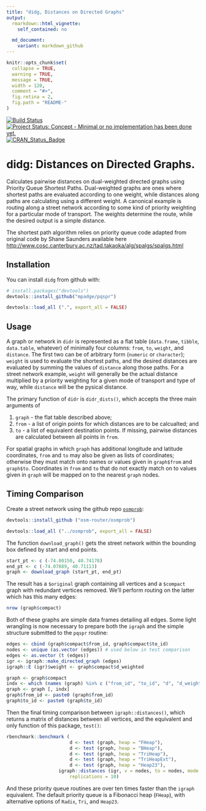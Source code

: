 ```yaml
---
title: "didg, Distances on Directed Graphs"
output:
  rmarkdown::html_vignette:
    self_contained: no

  md_document:
    variant: markdown_github
---
```


<!-- README.md is generated from README.Rmd. Please edit that file -->

```r
knitr::opts_chunk$set(
  collapse = TRUE,
  warning = TRUE,
  message = TRUE,
  width = 120,
  comment = "#>",
  fig.retina = 2,
  fig.path = "README-"
)
```

[![Build Status](https://travis-ci.org/mpadge/pqspr.svg)](https://travis-ci.org/mpadge/pqspr) 
[![Project Status: Concept - Minimal or no implementation has been done yet.](http://www.repostatus.org/badges/0.1.0/concept.svg)](http://www.repostatus.org/#concept)
[![CRAN_Status_Badge](http://www.r-pkg.org/badges/version/pqspr)](http://cran.r-project.org/web/packages/pqspr) 

# didg: Distances on Directed Graphs.

Calculates pairwise distances on dual-weighted directed graphs using Priority
Queue Shortest Paths. Dual-weighted graphs are ones where shortest paths are
evaluated according to one weight, while distances along paths are calculating
using a different weight. A canonical example is routing along a street network
according to some kind of priority weighting for a particular mode of transport.
The weights determine the route, while the desired output is a simple distance.

The shortest path algorithm relies on priority queue code adapted from original
code by Shane Saunders available here
[http://www.cosc.canterbury.ac.nz/tad.takaoka/alg/spalgs/spalgs.html](http://www.cosc.canterbury.ac.nz/tad.takaoka/alg/spalgs/spalgs.html)

## Installation

You can install `didg` from github with:

```r
# install.packages("devtools")
devtools::install_github("mpadge/pqspr")
```
```r
devtools::load_all (".", export_all = FALSE)
```

## Usage

A graph or network in `didr` is represented as a flat table
(`data.frame`, `tibble`, `data.table`, whatever) of minimally four columns:
`from`, `to`, `weight`, and `distance`. The first two can be of arbitrary form
(`numeric` or `character`); `weight` is used to evaluate the shortest paths, and
the desired distances are evaluated by summing the values of `distance` along
those paths. For a street network example, `weight` will generally be the actual
distance multiplied by a priority weighting for a given mode of transport and
type of way, while `distance` will be the pysical distance.

The primary function of `didr` is `didr_dists()`, which accepts the three main
arguments of

1. `graph` - the flat table described above;
2. `from` - a list of origin points for which distances are to be calcualted; and
3. `to` - a list of equivalent destination points. If missing, pairwise
   distances are calculated between all points in `from`.

For spatial graphs in which `graph` has additional longitude and latitude
coordinates, `from` and `to` may also be given as lists of coordinates;
otherwise they must match onto names or values given in `graph$from` and
`graph$to`. Coordinates in `from` and `to` that do not exactly match on to
values given in `graph` will be mapped on to the nearest `graph` nodes.

## Timing Comparison

Create a street network using the github repo
[`osmprob`](https://github.com/osm-router/osmprob):
```r
devtools::install_github ("osm-router/osmprob")
```
```r
devtools::load_all ("../osmprob", export_all = FALSE)
```
The function `download_graph()` gets the street network within the bounding box
defined by start and end points.
```r
start_pt <- c (-74.00150, 40.74178)
end_pt <- c (-74.07889, 40.71113)
graph <- download_graph (start_pt, end_pt)
```
The result has a `$original` graph containing all vertices and a `$compact`
graph with redundant vertices removed. We'll perform routing on the latter which
has this many edges:
```r
nrow (graph$compact)
```
Both of these graphs are simple data frames detailing all edges.  Some light
wrangling is now necessary to prepare both the `igraph` and the simple structure
submitted to the `pqspr` routine:
```r
edges <- cbind (graph$compact$from_id, graph$compact$to_id)
nodes <- unique (as.vector (edges)) # used below in test comparison
edges <- as.vector (t (edges))
igr <- igraph::make_directed_graph (edges)
igraph::E (igr)$weight <- graph$compact$d_weighted

graph <- graph$compact
indx <- which (names (graph) %in% c ("from_id", "to_id", "d", "d_weighted"))
graph <- graph [, indx]
graph$from_id <- paste0 (graph$from_id)
graph$to_id <- paste0 (graph$to_id)
```
Then the final timing comparison between `igraph::distances()`, which returns a
matrix of distances between all vertices, and the equivalent and only
function of this package, `test()`:
```r
rbenchmark::benchmark (
                       d <- test (graph, heap = "FHeap"),
                       d <- test (graph, heap = "BHeap"),
                       d <- test (graph, heap = "TriHeap"),
                       d <- test (graph, heap = "TriHeapExt"),
                       d <- test (graph, heap = "Heap23"),
                   igraph::distances (igr, v = nodes, to = nodes, mode = "out"),
                       replications = 10)
```
And these priority queue routines are over ten times faster than the `igraph`
equivalent. The default priority queue is a Fibonacci heap (`FHeap`), with
alternative options of `Radix`, `Tri`, and `Heap23`.
